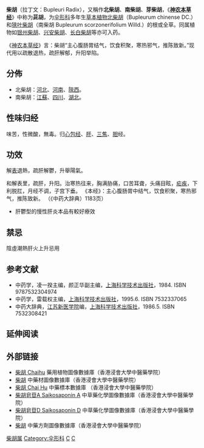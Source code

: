 {{NoteTA|G1=LS}}
{{Medical}}
{{Automatic taxobox
| taxon = Bupleurum
| image = 
| image_caption = 
| authority = L.
}}
'''柴胡'''（拉丁文：Bupleuri Radix），又稱作'''北柴胡'''、'''南柴胡'''、'''芽柴胡'''，《'''[[神农本草经|神农本草经]]'''》中称为'''茈胡'''，为[[伞形科|伞形科]]多年生[[草本植物|草本植物]][[北柴胡|北柴胡]]（Bupleurum chinense DC.）和[[狭叶柴胡|狭叶柴胡]]（南柴胡 Bupleurum scorzonerifolium Willd.）的根或全草。同属植物如[[银州柴胡|银州柴胡]]、[[兴安柴胡|兴安柴胡]]、[[长白柴胡|长白柴胡]]等亦可入药。

《[[本经|神农本草经]]》言：柴胡“主心腹肠胃结气，饮食积聚，寒热邪气，推陈致新。”现代用以疏散退热，疏肝解郁，升阳举陷。

== 分佈 ==
*北柴胡：[[河北|河北]]、[[河南|河南]]、[[陝西|陝西]]。
*南柴胡：[[江蘇|江蘇]]、[[四川|四川]]、[[湖北|湖北]]。

== 性味归经 ==
味苦，性微酸，無毒。归[[手厥阴心包经|心包经]]、[[肝_(臟腑)|肝]]、[[三焦|三焦]]、[[膽_(臟腑)|胆]]经。

== 功效 ==
解[[表里辨证|表]]退熱，疏肝解鬱，升舉陽氣。

和解表里，疏肝，升阳。治寒热往来，胸满胁痛，口苦耳聋，头痛目眩，[[疟疾|疟疾]]，下利脱肛，月经不调，子宫下垂。
《本经》：主心腹肠胃中结气，饮食积聚，寒热邪气，推陈致新。
（《中药大辞典）1183页）

*肝鬱型的慢性肝炎本品有較好療效

== 禁忌 ==
陰虛潮熱肝火上升忌用

== 参考文献 ==
* 中药学，凌一揆主编，颜正华副主编，[[上海科学技术出版社|上海科学技术出版社]]，1984. ISBN 9787532304974
* 中药学，雷载权主编，[[上海科学技术出版社|上海科学技术出版社]]，1995.6. ISBN 7532337065
* 中药大辞典，[[江苏新医学院|江苏新医学院]]编，[[上海科学技术出版社|上海科学技术出版社]]，1986.5. ISBN 7532308421

== 延伸阅读 ==
{{Wikisource_further_reading}}
{{Wikisource|神农本草经}}

== 外部链接 ==
* [http://libproject.hkbu.edu.hk/was40/detail?channelid=1288&searchword=herb_id=D00115 柴胡 Chaihu] {{Wayback|url=http://libproject.hkbu.edu.hk/was40/detail?channelid=1288&searchword=herb_id=D00115 |date=20190603025031 }} 藥用植物圖像數據庫（香港浸會大學中醫藥學院）{{Zh_icon}}{{En_icon}}
*[https://sys01.lib.hkbu.edu.hk/cmed/mmid/detail.php?pid=B00038 柴胡] 中藥材圖像數據庫（香港浸會大學中醫藥學院）{{Zh_icon}}{{En_icon}} 
* [http://libproject.hkbu.edu.hk/was40/detail?channelid=44273&searchword=herb_id=D00392 柴胡 Chai Hu] {{Wayback|url=http://libproject.hkbu.edu.hk/was40/detail?channelid=44273&searchword=herb_id=D00392 |date=20160304085235 }} 中藥標本數據庫 （香港浸會大學中醫藥學院）{{Zh_icon}}{{En_icon}}
* [http://libproject.hkbu.edu.hk/was40/detail?channelid=22253&lang=cht&searchword=code=P00043 柴胡皂苷A Saikosaponin A] {{Wayback|url=http://libproject.hkbu.edu.hk/was40/detail?channelid=22253&lang=cht&searchword=code=P00043 |date=20160304101220 }} 中草藥化學圖像數據庫（香港浸會大學中醫藥學院）{{Zh_icon}}{{En_icon}}
* [http://libproject.hkbu.edu.hk/was40/detail?channelid=22253&lang=cht&searchword=code=P00359 柴胡皂苷D Saikosaponin D] {{Wayback|url=http://libproject.hkbu.edu.hk/was40/detail?channelid=22253&lang=cht&searchword=code=P00359 |date=20210216043730 }} 中草藥化學圖像數據庫（香港浸會大學中醫藥學院）{{Zh_icon}}{{En_icon}}
* [https://sys02.lib.hkbu.edu.hk/cmfid/index.asp?query=all%2Ccontains%2C%E6%9F%B4%E8%83%A1&facet=type_&lang=cht    柴胡] 中藥方劑圖像數據庫（香港浸會大學中醫藥學院）{{Zh_icon}}{{En_icon}}

{{Taxonbar}}

[[Category:柴胡属|]]
[[Category:伞形科|Category:伞形科]]
[[Category:中草藥|C]]
[[Category:发散风热药|C]]